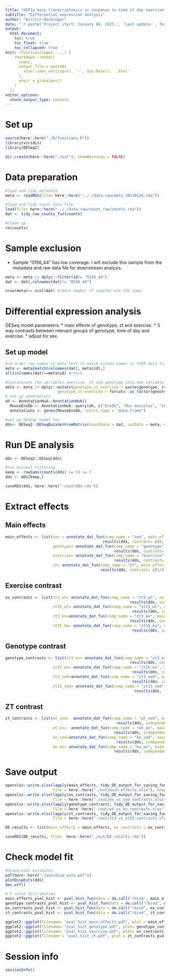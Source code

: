 ```yaml
---
title: "HIF1a mice transcriptomics in response to time of day exercise"
subtitle: "Differential expression analysis"
author: "Kirstin MacGregor"
date: "`r paste('Project start: January 04, 2023.', 'Last update:', format(Sys.time(), '%B %d, %Y'))`"
output:
  html_document:
    toc: true
    toc_float: true
    toc_collapsed: true
knit: (function(input, ...) {
    rmarkdown::render(
      input,
      output_file = paste0(
        xfun::sans_ext(input), '-', Sys.Date(), '.html'
      ),
      envir = globalenv()
    )
  })
editor_options: 
  chunk_output_type: console
---
```

<style>
#TOC {
  background: url("https://medarbetare.ki.se/sites/default/files/styles/article_full_width/public/qbank/ki_logo_liggande_exempel.jpg?itok=JTRhQLNk");
  background-size: contain;
  padding-top: 100px !important;
  background-repeat: no-repeat;
}
</style>

# Set up
```r
source(here::here("./R/functions.R"))
library(viridis)
library(DESeq2)

dir.create(here::here("./out"), showWarnings = FALSE)
```

# Data preparation
```r
#load and tidy metadata
meta <- readRDS(file= here::here(".././data-raw/meta_20230126.rda"))

#load and tidy count data file
load(file= here::here(".././data-raw/count_raw/counts.rda"))
dat <- tidy_raw_counts_fun(counts)

#clean up
rm(counts)
```

# Sample exclusion

* Sample "0156_44" has low coverage. I will exclude this sample from the metadata and raw data file for downstream analysis.
```r
meta <- meta |> dplyr::filter(id!= "0156_44")
dat <- dat[,colnames(dat)!= "0156_44"]

nrow(meta)== ncol(dat) #check number of samples are the same
```

# Differential expression analysis

DESeq model parameters:
* main effects of genotype, zt and exercise.
* 3 way contrasts between relevant groups of genotype, time of day and exercise. 
* adjust for sex.

## Set up model
```r
#re-order row names in meta test to match column names in FPKM data frame
meta <- meta[match(colnames(dat), meta$id),]
all(colnames(dat)==meta$id) #check

#Concatenate the variables exercise, zt and genotype into one variable for the DESeq model. 
meta <- meta |> dplyr::mutate(genotype_zt_exercise = paste(genotype, zt, exercise, sep="_"),
                       genotype_zt_exercise = forcats::as_factor(genotype_zt_exercise))
# set up annotations
ah <- AnnotationHub::AnnotationHub()
  MouseEnsDb <- AnnotationHub::query(ah, c("EnsDb", "Mus musculus", "102"))[[1]]
  annotations <- genes(MouseEnsDb, return.type = "data.frame")

#set up DESeq2 model for 
dds<- DESeq2::DESeqDataSetFromMatrix(countData = dat, colData = meta, design = ~ 0 + genotype_zt_exercise + sex)
```

# Run DE analysis
```r
dds <- DESeq2::DESeq(dds)

#run minimal filtering
keep <- rowSums(counts(dds) >= 5) >= 2
dds <- dds[keep,]

saveRDS(dds, here::here("./out/dds.rds"))
```

# Extract effects

## Main effects
```r
main_effects <- list(sex = annotate_dat_fun(comp_name = "sex", main_effect= "sex",
                                           results(dds, contrast= c(0, 0, 0, 0, 0, 0, 0, 0, 1))),
                     genotype= annotate_dat_fun(comp_name = "genotype", main_effect= "genotype",
                                                results(dds, contrast= c(-1/4, 1/4, -1/4, -1/4, 1/4, -1/4, 1/4, 1/4, 0))),
                     exercise= annotate_dat_fun(comp_name = "exercise", main_effect= "exercise",
                                                results(dds, contrast= c(1/4, -1/4, 1/4, -1/4, -1/4, -1/4, 1/4, 1/4, 0))),
                     zt= annotate_dat_fun(comp_name = "zt", main_effect= "zt",
                                          results(dds, contrast= c(1/4, 1/4, -1/4, 1/4, -1/4, -1/4, -1/4, 1/4, 0))))
```

## Exercise contrast
```r
ex_contrasts <- list(zt3_wt= annotate_dat_fun(comp_name = "zt3_wt", main_effect= "exercise",
                                                       results(dds, independentFiltering = T, c("genotype_zt_exercise", "wt_3_ex", "wt_3_sed"))),
                     zt15_wt= annotate_dat_fun(comp_name = "zt15_wt", main_effect= "exercise",
                                                        results(dds, independentFiltering = T, c("genotype_zt_exercise", "wt_15_ex", "wt_15_sed"))),
                     zt3_ko=annotate_dat_fun(comp_name = "zt3_ko", main_effect= "exercise",
                                                       results(dds, independentFiltering = T, c("genotype_zt_exercise", "ko_3_ex", "ko_3_sed"))), 
                     zt15_ko= annotate_dat_fun(comp_name = "zt15_ko", main_effect= "exercise",
                                                        results(dds, independentFiltering = T, c("genotype_zt_exercise", "ko_15_ex", "ko_15_sed"))))
```

## Genotype contrast
```r
genotype_contrasts <- list(zt3_ex= annotate_dat_fun(comp_name = "zt3_ex", main_effect= "genotype",
                                                       results(dds, independentFiltering = T, c("genotype_zt_exercise", "ko_3_ex", "wt_3_ex"))),
                     zt15_ex= annotate_dat_fun(comp_name = "zt15_ex", main_effect= "genotype",
                                                        results(dds, independentFiltering = T, c("genotype_zt_exercise", "ko_15_ex", "wt_15_ex"))),
                     zt3_sed=annotate_dat_fun(comp_name = "zt3_sed", main_effect= "genotype",
                                                        results(dds, independentFiltering = T, c("genotype_zt_exercise", "ko_3_sed", "wt_3_sed"))), 
                     zt15_sed= annotate_dat_fun(comp_name = "zt15_sed", main_effect= "genotype",
                                                         results(dds, independentFiltering = T, c("genotype_zt_exercise", "ko_15_sed", "wt_15_sed"))))
```

## ZT contrast
```r
zt_contrasts <- list(wt_sed=  annotate_dat_fun(comp_name = "wt_sed", main_effect= "zt",
                                                 results(dds, independentFiltering = T, c("genotype_zt_exercise", "wt_15_sed", "wt_3_sed"))),
                     wt_ex=  annotate_dat_fun(comp_name = "wt_ex", main_effect= "zt",
                                                results(dds, independentFiltering = T, c("genotype_zt_exercise", "wt_15_ex", "wt_3_ex"))),
                     ko_sed=annotate_dat_fun(comp_name = "ko_sed", main_effect= "zt",
                                                 results(dds, independentFiltering = T, c("genotype_zt_exercise", "ko_15_sed", "ko_3_sed"))), 
                     ko_ex= annotate_dat_fun(comp_name = "ko_ex", main_effect= "zt",
                                                results(dds, independentFiltering = T, c("genotype_zt_exercise", "ko_15_ex", "ko_3_ex"))))
```

# Save output
```r
openxlsx::write.xlsx(lapply(main_effects, tidy_DE_output_for_saving_fun),
                     file = here::here("./out/main_effects.xlsx"), keepNA= TRUE, na.string= "")
openxlsx::write.xlsx(lapply(ex_contrasts, tidy_DE_output_for_saving_fun),
                     file = here::here("./out/ex_vs_sed_contrasts.xlsx"), keepNA= TRUE, na.string= "")
openxlsx::write.xlsx(lapply(genotype_contrasts, tidy_DE_output_for_saving_fun),
                     file = here::here("./out/wt_vs_ko_contrasts.xlsx"), keepNA= TRUE, na.string= "")
openxlsx::write.xlsx(lapply(zt_contrasts, tidy_DE_output_for_saving_fun),
                     file = here::here("./out/zt3_vs_zt15_contrasts.xlsx"), keepNA= TRUE, na.string= "")

DE_results <- list(main_effects = main_effects, ex_contrasts = ex_contrasts, genotype_contrasts= genotype_contrasts, zt_contrasts = zt_contrasts)

saveRDS(DE_results, file=  here::here("./out/DE_results.rda"))
```

# Check model fit
```r
#dispersion estimates
pdf(here::here("./out/disp_ests.pdf"))
plotDispEsts(dds)
dev.off()

# P value distribution
main_effects_pval_hist <- pval_hist_fun(data = do.call("rbind", main_effects), title ="main effects")
genotype_contrasts_pval_hist <- pval_hist_fun(data = do.call("rbind", genotype_contrasts), title ="Genotype: wt vs KO")
ex_contrasts_pval_hist <- pval_hist_fun(data = do.call("rbind", ex_contrasts), title ="Treatment: ex vs sed")
zt_contrasts_pval_hist <- pval_hist_fun(data = do.call("rbind", zt_contrasts), title ="Time of Day: zt15 vs zt3")

ggplot2::ggplot(filename= "pval_hist_main_effects.pdf", plot = main_effects_pval_hist, path = here::here("./out"), width= 7, height= 7)
ggplot2::ggplot(filename= "pval_hist_genotype.pdf", plot= genotype_contrasts_pval_hist, path = here::here("./out"), width= 7, height= 7)
ggplot2::ggplot(filename= "pval_hist_exercise.pdf", plot= ex_contrasts_pval_hist, path = here::here("./out"), width= 7, height= 7)
ggplot2::ggplot(filename = "pval_hist_zt.pdf", plot = zt_contrasts_pval_hist, path = here::here("./out"), width= 7, height= 7)
```

# Session info
```r
sessionInfo()
```

